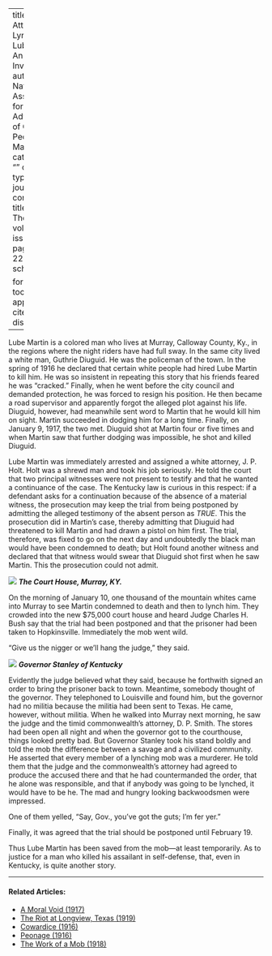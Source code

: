 
---
title: 'The Attempted Lynching of Lube Martin: An N.A.A.C.P. Investigation'
author: National Association for the Advancement of Colored People
date: Mar. 1917
categories: 
  - ""
citation: 
  type: article-journal
  container-title: The Crisis
  volume: 13
  issue: 5
  page: 226-227
google-scholar: true

format:
  html:
    toc: false
    appendix-cite-as: display
---


Lube Martin is a colored man who lives at Murray, Calloway County, Ky., in the regions where the night riders have had full sway. In the same city lived a white man, Guthrie Diuguid. He was the policeman of the town. In the spring of 1916 he declared that certain white people had hired Lube Martin to kill him. He was so insistent in repeating this story that his friends feared he was "cracked." Finally, when he went before the city council and demanded protection, he was forced to resign his position. He then became a road supervisor and apparently forgot the alleged plot against his life. Diuguid, however, had meanwhile sent word to Martin that he would kill him on sight. Martin succeeded in dodging him for a long time. Finally, on January 9, 1917, the two met. Diuguid shot at Martin four or five times and when Martin saw that further dodging was impossible, he shot and killed Diuguid.

Lube Martin was immediately arrested and assigned a white attorney, J. P. Holt. Holt was a shrewd man and took his job seriously. He told the court that two principal witnesses were not present to testify and that he wanted a continuance of the case. The Kentucky law is curious in this respect: if a defendant asks for a continuation because of the absence of a material witness, the prosecution may keep the trial from being postponed by admitting the alleged testimony of the absent person as *TRUE*. This the prosecution did in Martin's case, thereby admitting that Diuguid had threatened to kill Martin and had drawn a pistol on him first. The trial, therefore, was fixed to go on the next day and undoubtedly the black man would have been condemned to death; but Holt found another witness and declared that that witness would swear that Diuguid shot first when he saw Martin. This the prosecution could not admit.

![](../../../Images/court_house.png)
***The Court House, Murray, KY.***

On the morning of January 10, one thousand of the mountain whites came into Murray to see Martin condemned to death and then to lynch him. They crowded into the new $75,000 court house and heard Judge Charles H. Bush say that the trial had been postponed and that the prisoner had been taken to Hopkinsville. Immediately the mob went wild.

"Give us the nigger or we'll hang the judge," they said.

![](../../../Images/stanley.png)
***Governor Stanley of Kentucky***

Evidently the judge believed what they  said, because he forthwith signed an order to bring the prisoner back to town. Meantime, somebody thought of the governor. They telephoned to Louisville and found him, but the governor had no militia because the militia had been sent to Texas. He came, however, without militia. When he walked into Murray next morning, he saw the judge and the timid commonwealth's attorney, D. P. Smith. The stores had been open all night and when the governor got to the courthouse, things looked pretty bad. But Governor Stanley took his stand boldly and told the mob the difference between a savage and a civilized community. He asserted that every member of a lynching mob was a murderer. He told them that the judge and the commonwealth's attorney had agreed to produce the accused there and that he had countermanded the order, that he alone was responsible, and that if anybody was going to be lynched, it would have to be he. The mad and hungry looking backwoodsmen were impressed.

One of them yelled, "Say, Gov., you've got the guts; I'm fer yer."

Finally, it was agreed that the trial should be postponed until February 19.

Thus Lube Martin has been saved from the mob---at least temporarily. As to justice for a man who killed his assailant in self-defense, that, even in Kentucky, is quite another story.

<!-- Similar articles start here -->

<hr>
#### Related Articles:

* [A Moral Void (1917)](/Volumes/14/01/moral_void.html)
* [The Riot at Longview, Texas (1919)](/Volumes/18/06/riot_at_longview.html)
* [Cowardice (1916)](/Volumes/12/06/cowardice.html)
* [Peonage (1916)](/Volumes/11/06/peonage.html)
* [The Work of a Mob (1918)](/Volumes/16/05/work_of_a_mob.html)

<!-- Similar articles end here -->
